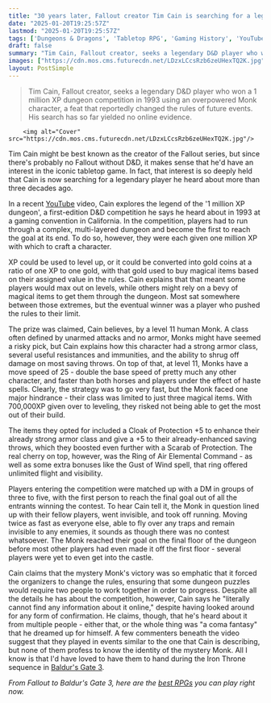 ```yaml
---
title: "30 years later, Fallout creator Tim Cain is searching for a legendary D&D player who cheesed an entire competitive dungeon with a lightning-fast Monk build"
date: "2025-01-20T19:25:57Z"
lastmod: "2025-01-20T19:25:57Z"
tags: ['Dungeons & Dragons', 'Tabletop RPG', 'Gaming History', 'YouTube', "Baldur's Gate 3", 'Fallout']
draft: false
summary: "Tim Cain, Fallout creator, seeks a legendary D&D player who won a 1 million XP dungeon competition in 1993 using an overpowered Monk character,  a feat that reportedly changed the rules of future events.  His search has so far yielded no online evidence."
images: ["https://cdn.mos.cms.futurecdn.net/LDzxLCcsRzb6zeUHexTQ2K.jpg"]
layout: PostSimple
---
```

> Tim Cain, Fallout creator, seeks a legendary D&D player who won a 1 million XP dungeon competition in 1993 using an overpowered Monk character,  a feat that reportedly changed the rules of future events.  His search has so far yielded no online evidence.


        <img alt="Cover" src="https://cdn.mos.cms.futurecdn.net/LDzxLCcsRzb6zeUHexTQ2K.jpg"/>
        
Tim Cain might be best known as the creator of the Fallout series, but since there's probably no Fallout without D&D, it makes sense that he'd have an interest in the iconic tabletop game. In fact, that interest is so deeply held that Cain is now searching for a legendary player he heard about more than three decades ago.

In a recent [YouTube](https://www.gamesradar.com/tag/youtube/) video, Cain explores the legend of the '1 million XP dungeon', a first-edition D&D competition he says he heard about in 1993 at a gaming convention in California. In the competition, players had to run through a complex, multi-layered dungeon and become the first to reach the goal at its end. To do so, however, they were each given one million XP with which to craft a character.

XP could be used to level up, or it could be converted into gold coins at a ratio of one XP to one gold, with that gold used to buy magical items based on their assigned value in the rules. Cain explains that that meant some players would max out on levels, while others might rely on a bevy of magical items to get them through the dungeon. Most sat somewhere between those extremes, but the eventual winner was a player who pushed the rules to their limit.

The prize was claimed, Cain believes, by a level 11 human Monk. A class often defined by unarmed attacks and no armor, Monks might have seemed a risky pick, but Cain explains how this character had a strong armor class, several useful resistances and immunities, and the ability to shrug off damage on most saving throws. On top of that, at level 11, Monks have a move speed of 25 - double the base speed of pretty much any other character, and faster than both horses and players under the effect of haste spells. Clearly, the strategy was to go very fast, but the Monk faced one major hindrance - their class was limited to just three magical items. With 700,000XP given over to leveling, they risked not being able to get the most out of their build.

The items they opted for included a Cloak of Protection +5 to enhance their already strong armor class and give a +5 to their already-enhanced saving throws, which they boosted even further with a Scarab of Protection. The real cherry on top, however, was the Ring of Air Elemental Command - as well as some extra bonuses like the Gust of Wind spell, that ring offered unlimited flight and visibility.

Players entering the competition were matched up with a DM in groups of three to five, with the first person to reach the final goal out of all the entrants winning the contest. To hear Cain tell it, the Monk in question lined up with their fellow players, went invisible, and took off running. Moving twice as fast as everyone else, able to fly over any traps and remain invisible to any enemies, it sounds as though there was no contest whatsoever. The Monk reached their goal on the final floor of the dungeon before most other players had even made it off the first floor - several players were yet to even get into the castle.

Cain claims that the mystery Monk's victory was so emphatic that it forced the organizers to change the rules, ensuring that some dungeon puzzles would require two people to work together in order to progress. Despite all the details he has about the competition, however, Cain says he "literally cannot find any information about it online," despite having looked around for any form of confirmation. He claims, though, that he's heard about it from multiple people - either that, or the whole thing was "a coma fantasy" that he dreamed up for himself. A few commenters beneath the video suggest that they played in events similar to the one that Cain is describing, but none of them profess to know the identity of the mystery Monk. All I know is that I'd have loved to have them to hand during the Iron Throne sequence in [Baldur's Gate 3](https://www.gamesradar.com/baldurs-gate-3-guide/).

*From Fallout to Baldur's Gate 3, here are the *[<em>best RPGs</em>](https://www.gamesradar.com/best-rpg-games/)* you can play right now.*
        